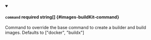 
<details className="config-field" data-expandable="false" open>
<summary>

#### `command` <span className="config-field-required" data-required="false">required</span> <span className="config-field-type">string[]</span> <span className="config-field-default"></span> <span className="config-field-enum"></span> {#images-buildKit-command}

Command to override the base command to create a builder and build images. Defaults to ["docker", "buildx"]

</summary>



</details>
